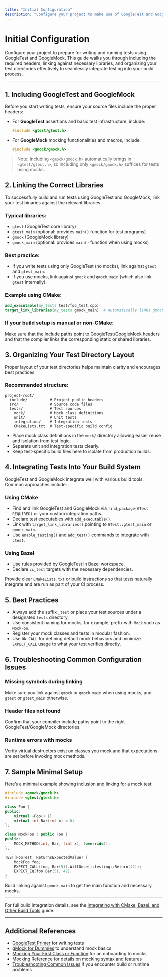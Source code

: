 ```yaml
---
title: "Initial Configuration"
description: "Configure your project to make use of GoogleTest and GoogleMock by linking the right libraries and including required headers. Understand best practices for test directory layout and integration into your build process."
---
```


# Initial Configuration

Configure your project to prepare for writing and running tests using GoogleTest and GoogleMock. This guide walks you through including the required headers, linking against necessary libraries, and organizing your test directories effectively to seamlessly integrate testing into your build process.

---

## 1. Including GoogleTest and GoogleMock

Before you start writing tests, ensure your source files include the proper headers:

- For **GoogleTest** assertions and basic test infrastructure, include:

  ```cpp
  #include <gtest/gtest.h>
  ```

- For **GoogleMock** mocking functionalities and macros, include:

  ```cpp
  #include <gmock/gmock.h>
  ```

> Note: Including `<gmock/gmock.h>` automatically brings in `<gtest/gtest.h>`, so including only `<gmock/gmock.h>` suffices for tests using mocks.


## 2. Linking the Correct Libraries

To successfully build and run tests using GoogleTest and GoogleMock, link your test binaries against the relevant libraries.

### Typical libraries:

- `gtest` (GoogleTest core library)
- `gtest_main` (optional: provides `main()` function for test programs)
- `gmock` (GoogleMock library)
- `gmock_main` (optional: provides `main()` function when using mocks)

### Best practice:

- If you write tests using only GoogleTest (no mocks), link against `gtest` and `gtest_main`.
- If you use mocks, link against `gmock` and `gmock_main` (which also link `gtest` internally).

### Example using CMake:

```cmake
add_executable(my_tests test/foo_test.cpp)
target_link_libraries(my_tests gmock_main)  # Automatically links gmock and gtest
```

### If your build setup is manual or non-CMake:

Make sure that the include paths point to GoogleTest/GoogleMock headers and that the compiler links the corresponding static or shared libraries.


## 3. Organizing Your Test Directory Layout

Proper layout of your test directories helps maintain clarity and encourages best practices.

### Recommended structure:

```
project-root/
  include/          # Project public headers
  src/              # Source code files
  tests/            # Test sources
    mock/           # Mock class definitions
    unit/           # Unit tests
    integration/    # Integration tests
    CMakeLists.txt  # Test-specific build config
```

- Place mock class definitions in the `mock/` directory allowing easier reuse and isolation from test logic.
- Separate unit and integration tests clearly.
- Keep test-specific build files here to isolate from production builds.


## 4. Integrating Tests Into Your Build System

GoogleTest and GoogleMock integrate well with various build tools. Common approaches include:

### Using CMake

- Find and link GoogleTest and GoogleMock via `find_package(GTest REQUIRED)` or your custom integration paths.
- Declare test executables with `add_executable()`.
- Link with `target_link_libraries()` pointing to `GTest::gtest_main` or `gmock_main`.
- Use `enable_testing()` and `add_test()` commands to integrate with `ctest`.

### Using Bazel

- Use rules provided by GoogleTest in Bazel workspace.
- Declare `cc_test` targets with the necessary dependencies.

Provide clear `CMakeLists.txt` or build instructions so that tests naturally integrate and are run as part of your CI process.


## 5. Best Practices

- Always add the suffix `_test` or place your test sources under a designated `tests` directory.
- Use consistent naming for mocks, for example, prefix with `Mock` such as `MockFoo`.
- Register your mock classes and tests in modular fashion.
- Use `ON_CALL` for defining default mock behaviors and minimize `EXPECT_CALL` usage to what your test verifies directly.


## 6. Troubleshooting Common Configuration Issues

### Missing symbols during linking

Make sure you link against `gmock` or `gmock_main` when using mocks, and `gtest` or `gtest_main` otherwise.

### Header files not found

Confirm that your compiler include paths point to the right GoogleTest/GoogleMock directories.

### Runtime errors with mocks

Verify virtual destructors exist on classes you mock and that expectations are set before invoking mock methods.


## 7. Sample Minimal Setup

Here’s a minimal example showing inclusion and linking for a mock test:

```cpp
#include <gmock/gmock.h>
#include <gtest/gtest.h>

class Foo {
public:
    virtual ~Foo() {}
    virtual int Bar(int x) = 0;
};

class MockFoo : public Foo {
public:
    MOCK_METHOD(int, Bar, (int x), (override));
};

TEST(FooTest, ReturnsExpectedValue) {
    MockFoo foo;
    EXPECT_CALL(foo, Bar(5)).WillOnce(::testing::Return(42));
    EXPECT_EQ(foo.Bar(5), 42);
}
```

Build linking against `gmock_main` to get the main function and necessary mocks.


---

For full build integration details, see the [Integrating with CMake, Bazel, and Other Build Tools](https://google.github.io/googletest/guides/integration-and-best-practices/build-integration) guide.


---

## Additional References

- [GoogleTest Primer](https://google.github.io/googletest/primer.html) for writing tests
- [gMock for Dummies](https://google.github.io/googletest/gmock_for_dummies.html) to understand mock basics
- [Mocking Your First Class or Function](https://google.github.io/googletest/guides/getting-started/first-mock.html) for an onboarding to mocks
- [Mocking Reference](https://google.github.io/googletest/reference/mocking.html) for details on mocking syntax and features
- [Troubleshooting Common Issues](https://google.github.io/googletest/getting-started/troubleshooting/common-issues.html) if you encounter build or runtime problems
